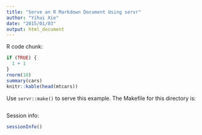 ```yaml
---
title: "Serve an R Markdown Document Using servr"
author: "Yihui Xie"
date: "2015/01/03"
output: html_document
---
```


R code chunk:

```r
if (TRUE) {
  1 + 1
}
rnorm(10)
summary(cars)
knitr::kable(head(mtcars))
```

Use `servr::make()` to serve this example. The Makefile for this directory is:

```r
```

Session info:

```r
sessionInfo()
```
